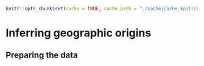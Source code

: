 ```r
knitr::opts_chunk$set(cache = TRUE, cache.path = "./cache/cache_knitr/assignment/", fig.path = "./cache/fig_knitr/assignment/", global.par = TRUE, fig.align = "center", error = TRUE)
```

# Inferring geographic origins {#assignment}

## Preparing the data

